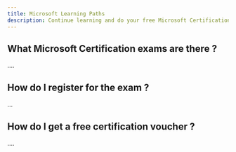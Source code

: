 ```yaml
---
title: Microsoft Learning Paths
description: Continue learning and do your free Microsoft Certification
---
```


## What Microsoft Certification exams are there ?

....

## How do I register for the exam ?

...

## How do I get a free certification voucher ?

....

